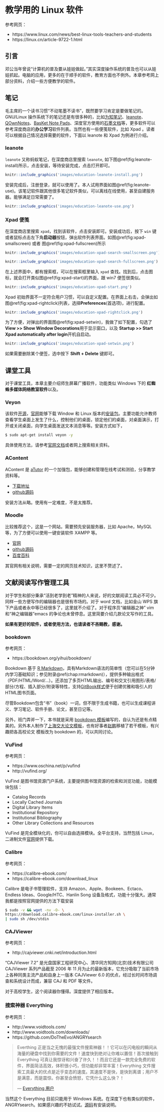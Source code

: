 # 教学用的 Linux 软件{#chap:education-intro}

参考网页：

- https://www.linux.com/news/best-linux-tools-teachers-and-students
- https://linux.cn/article-9722-1.html

## 引言

邓公当年曾说“计算机的普及要从娃娃做起。”其实深度操作系统的普及也可以从娃娃抓起。电脑的应用，更多的在于顺手的软件，教育方面也不例外。本章参考网上部分资料，介绍一些方便教学的软件。

## 笔记

毛主席的一个读书习惯“不动笔墨不读书”，既然要学习肯定是要做笔记的。GNU/Linux 操作系统下的笔记还是有很多种的，比如[为知笔记](http://www.wiz.cn/)、[leanote](http://leanote.org/)、[QOwnNotes](http://www.qownnotes.org/)、[BasKet Note Pads](http://basket.kde.org)、深度官方使用的[石墨文档](https://shimo.im/)等，更多软件可以参考深度商店的**办公学习**软件列表。当然也有一些便笺软件，比如 Xpad 。读者可以根据自己情况选择需要的软件，下面以 leanote 和 Xpad 为例进行介绍。

### leanote

`leanote` 又称蚂蚁笔记，在深度商店里搜索 `leanote`, 如下图\@ref(fig:leanote-install)所示，点击安装，等待安装完成，点击打开即可。

```r
knitr::include_graphics('images/education-leanote-install.png')
```

安装完成后，注册登录，就可以使用了。本人试用界面如图\@ref(fig:leanote-use)。该笔记软件跟其他很多笔记软件类似，可以离线在线使用，甚至自建服务器。能够满足日常需要了。

```r
knitr::include_graphics('images/education-leanote-use.png')
```

### Xpad 便笺

在深度商店里搜索 `xpad`，找到该软件，点击安装即可。安装成功后，按下 `win` 键或者鼠标点击左下角**启动器**按钮，弹出软件列表界面。如图\@ref(fig:xpad-smallscreen) 或者 图\@ref(fig:xpad-fullscreen)所示

```r
knitr::include_graphics('images/education-xpad-search-smallscreen.png')
```

```r
knitr::include_graphics('images/education-xpad-search-fullscreen.png')
```

在上述界面中，都有搜索框，可以在搜索框里输入 `xpad` 查找。找到后，点击图标，就会打开类似图\@ref(fig:xpad-start)的界面，跟 win7 便签很类似。

```r
knitr::include_graphics('images/education-xpad-start.png')
```

Xpad 初始界面不一定符合用户习惯，可以自定义配置。在界面上右击，会弹出如图\@ref(fig:xpad-rightclick)列表，选择**Preferences**(首选项)，进行配置。

```r
knitr::include_graphics('images/education-xpad-rightclick.png')
```
为了方便，对弹出的界面图\@ref(fig:xpad-setwin)，我做了如下配置，勾选了**View >> Show Window Decorations**用于显示窗口，以及 **Startup >> Start Xpad automatically after login**开机自启动。

```r
knitr::include_graphics('images/education-xpad-setwin.png')
```

如果需要删除某个便签，选中按下 **Shift + Delete** 键即可。

## 课堂工具

对于课堂工具，本章主要介绍师生屏幕广播软件，功能类似 Windows 下的 **红蜘蛛多媒体网络教室软件**以及。

### Veyon

该软件[开源](https://github.com/veyon/veyon/)，[官网](https://veyon.io/)能够下载 Window 和 Linux 版本的[安装包](https://veyon.io/download/)。主要功能允许教师查看学生桌面上发生了什么，控制他们的桌面，锁定他们的桌面，对桌面演示，打开或关闭桌面，向学生桌面发送文本消息等等。安装方式如下，

```bash
$ sudo apt-get install veyon -y
```

具体使用方法，请参考[官网文档](https://veyon.io/docs/)或者网上搜索相关资料。

### AContent

AContent 是 [aTutor](https://github.com/atutor?tab=repositories) 的一个加强包，能够创建和管理在线考试和测验，分享教学资料等。

- [下载地址](https://atutor.github.io/acontent/downloads.html)
- [github源码](https://github.com/atutor/AContent)

安装方法从略。使用有一定难度，不是太推荐。

### Moodle

比较推荐这个，这是一个网站，需要预先安装服务器，比如 Apache，MySQL 等，为了方便可以使用一键安装软件 XAMPP 等。

- [官网](https://moodle.org/)
- [github源码](https://github.com/moodle/moodle)
- [百度百科](https://baike.baidu.com/item/moodle)

其官网有相关说明，需要一定的网页技术知识，这里不赘述了。

## 文献阅读写作管理工具

对于学生和部分秉承“活到老学到老”精神的人来说，好的文献阅读工具必不可少。同样一些方便写作的编辑器也是很有市场的。对于 word 文档，比如金山 WPS 旗下产品或者永中等已经很多了，这里就不介绍了。对于程序员“编辑器之神” vim 和“神之编辑器”emacs 的争论也未曾停息。这里简要介绍几款论文写作的工具。

**如果有更好的软件，或者使用方法，也请读者不吝赐教，感谢。**

### bookdown

参考网页：

- https://bookdown.org/yihui/bookdown/

Bookdown 基于 [R Markdown](http://rmarkdown.rstudio.com)，具有Markdown语法的简单性（您可以在5分钟内学习基础知识；参见附录\@ref(chap:rmarkdown)），提供多种输出格式（PDF/HTML/Word/...）。还添加了多页HTML输出、编号和交叉引用图形/表格/部分/方程、插入部分/附录等特性，支持[GitBook样式](https://www.gitbook.com)便于创建优雅和吸引人的HTML图书页面。

尽管Bookdown包含“书”（book）一词，但不限于生成书籍，也可以生成课程讲义、学习笔记、软件手册、论文，甚至日记等。

另外，班门弄斧一下，本书就是采用 [bookdown 模板](https://github.com/bubifengyun/deepin-bible)编写的，自认为还是有点精美的。另外本人制作了[上海交大论文模板](https://github.com/bubifengyun/SJTUThesis-Rmd)，也有好事者[赵鹏](https://github.com/pzhaonet/bookdownplus)移植了若干模板，有兴趣把各高校论文 \LaTeX 模板改为 bookdown 的，可以共同讨论。

### VuFind

参考网页：

- https://www.oschina.net/p/vufind
- http://vufind.org/



VuFind 是图书馆资源门户系统，主要提供图书馆资源的检索和浏览功能，功能模块包括：

- Catalog Records
- Locally Cached Journals
- Digital Library Items
- Institutional Repository
- Institutional Bibliography
- Other Library Collections and Resources

VuFind 是完全模块化的，你可以自由选择模块。全平台支持，当然包括 Linux，二进制文件[官网](https://vufind.org/vufind/downloads.html)提供下载。

### Calibre

参考网页：

- https://calibre-ebook.com/
- https://calibre-ebook.com/download_linux

Calibre 是电子书管理软件，支持 Amazon、Apple、Bookeen、Ectaco、Endless Ideas、Google/HTC、Hanlin Song 设备及格式，功能十分强大。通常我都是按照官网提供的方法下载安装

```.bash
$ sudo -v && wget -nv -O- \
https://download.calibre-ebook.com/linux-installer.sh \
| sudo sh /dev/stdin
```

### CAJViewer

参考网页：

- http://cajviewer.cnki.net/introduction.html

"CAJViewer 7.2" 是光盘国家工程研究中心、清华同方知网(北京)技术有限公司 CAJViewer 系列产品截至 2006 年 11 月为止的最新版本，它充分吸取了当前市场上各种同类主流产品和自身上一版本 CAJViewer 6.0 的优点，经过长时间市场调查和系统设计而成，兼容 CAJ 和 PDF 等文件。

对于高校学生，这个阅读器你懂得。深度提供了相应版本。

### 搜索神器 Everything

参考网页：

- http://www.voidtools.com/
- http://www.voidtools.com/downloads/
- https://github.com/DoTheEvo/ANGRYsearch

> Everthing 正是当之无愧的最强文件搜索神器！！它可以在闪电般的瞬间从海量的硬盘中找到你需要的文件！速度快到绝对让你难以置信！首次接触到 Everything 可真让我惊讶和兴奋了许久！！而且它还是一款完全免费的软件，界面简洁高效，体积很小巧，但功能却非常丰富！Everything 文件搜索工具最大的优点是近乎变态的速度。其速度不是快，是快到离谱；用户不是满意，而是震惊。你甚至会愤怒，它凭什么这么快？！
>
> --- [Everything 用户](https://www.iplaysoft.com/everything.html)

当然这个 Everything 目前只能用于 Windows 系统。在深度下也有类似的软件，ANGRYsearch。如果感兴趣的不妨试试。[源码](https://github.com/DoTheEvo/ANGRYsearch)有安装说明。